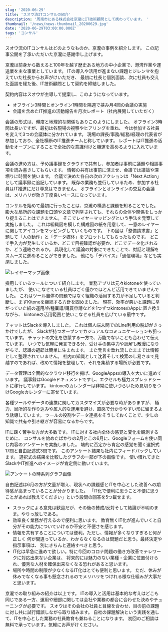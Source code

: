 ```yaml
---
slug: '2020-06-29'
title: 'スオウ流ITコンサルの紹介'
description: '周南市にある株式会社京瀧にIT技術顧問として携わっています。 '
thumbnail: '/news/news-thumbnail_20200629.jpg'
date: '2020-06-29T03:00:00.000Z'
tags: 'コンサル'
---
```


スオウ流のITコンサルはどのようなものか、京瀧の事例を紹介します。
この記事公開を了承いただいた京瀧に感謝申し上げます。

京瀧は前身から数えると100年を越す歴史ある地方の中小企業で、港湾作業や運送業を主な事業としています。
 ITの導入や活用が進まない課題とジレンマを抱えていた社長からお声がけいただき、
 最初に社長と個別面談、次に社員も交えた面談を経た後、IT技術顧問として契約を締結しました。

契約内容はスオウが主導して提案し、このようになっています。
- オフライン3時間とオンライン1時間を隔週で挟み月4回の会議の実施
- 会議を含めたIT推進の活動報告を月次レポート（社内展開していただく）

会議の形式は、頻度と地理的な関係もありこのようにしました。
オフライン3時間は長いですが、最初は各現場の視察やヒアリングを重ね、 今は参加する社員を変えて3つの会議体に分かれています。
現場の課長/事務/総務/経理の代表者が参加しており、全社横断のIT推進チームと称しています。
 レポートはIT推進の活動をオープンにすることで全社的な意識付けと機運を高めるように入れています。

会議の進め方は、予め議事録をクラウドで共有し、参加者は事前に議題や相談事項を読み書きしてもらいます。
情報の共有は事前に済ませ、会議では議論や深堀りに時間を使います。
会議で決めた各自の次のアクションは「Next Action」として議事録に追記しています。
 既存の業務も並行しているため、参加する社員はIT推進にだけ専念はできません。
 オフラインとオンラインの交互の会議は、メリハリが効き丁度良いペースになっています。

コンサルを始めて最初に行ったことは、京瀧の構造と課題を知ることでした。
 膨大な局所的な課題を口頭や文章で列挙されても、それらの全体や関係をしっかり捉えることはできません。
  そこでレイヤーマッピングという手法を発案して実施しました。
	これは組織図を模した構成図の紙を用意して、一意のレイヤーに関してアイコンをマッピングしていくものです。
	下の図は「整備請求書」と題して「人の動作」と「データ媒体」をプロットしてもらったものです。
	どこで手入力が発生しているか、どこで目視確認が必要か、どこでデータ化されるか、どう連絡されるか。
	具現化して議論の対象にできたことで、対話と理解をスムーズに進めることができました。
	他にも「デバイス」「通信環境」なども実施しました。

![レイヤーマップ画像](/news/news-image_20200629-1.jpg)

採用しているツールについて紹介します。
業務アプリは元々kiotoneを使っていましたが、 使いこなせている社員はごく僅かでほとんど活用できていませんでした。
これはツール自体の問題ではなく組織の活用する力が不足していると判断し、まずKitoneを継続する方針を固めました。
現在、効率が悪いと課題に挙がっていた紙の運用/各種稟議/購買申請などを1つずつkintoneのAppに置き換えながら、
kintoneの活用範囲と使いこなせる社員を広げている最中です。

チャットはSlackを導入しました。
これは個人端末間でのLine利用の脱却がきっかけでしたが、 Slackが持つオープンでカジュアルなコミュニケーションも狙っています。
 チャットの文化を啓蒙する一方で、万能でないことも合わせて伝えています。
 いつでも気軽に発言できる分、受け手の集中力や読解も散漫になりがちで、認識の齟齬は簡単に生まれます。
  また発言を垂れ流したままでは情報として整理されていません。
	社内の知識として沈着そして検索のし易さまで見越すのであれば、改めて情報を整理して、それを集積する場所が必要です。

データ管理は全面的なクラウド移行を掲げ、GoogleAppsの導入を大いに進めています。
議事録はGoogleドキュメントですし、エクセルも極力スプレッドシートに移行しています。
kintoneのカレンダーは非常に使いづらいため見切りをつけGoogleカレンダーに寄せています。

各種ツールやデータの連携に関してカスタマイズが必要な時がありますが、
極力、局所的な作り込みや属人的な運用を避け、直感で分かりやすい形に留まるよう誘導しています。
 ツールの役割やデータ連携をそうしておくことで、少しの知識で共有や引き継ぎが容易になるからです。

ITに疎く苦手な方が大多数です。
ITに対する社内全体の感覚と変化を観測するために、 コンサルを始めたばかりの2月とこの6月に、Googleフォームを使い同じ内容のアンケートを実施しました。
端的に否定から肯定の感覚を聞く選択式17問と自由記述式3問です。
このアンケート結果も社内にフィードバックしています。 選択式の結果を比較したグラフの一部が下の画像です。
使い慣れてきたSlackやIT推進へのイメージが肯定側に動いています。

![アンケートの時系列グラフ画像](/news/news-image_20200629-2.png)

自由記述は6月の方が文量が増え、現状への課題感とITを中心とした改善への期待感が高まっていることが分かりました。
「IT化で便利に思うこと不便に思うことがあれば教えてください」という設問の回答を5つ載せます。

- スラックによる意見は歓迎だが、その後の賛成/反対そして結論が不明のまま。やりっ放しである。
- 効率良く業務が行えるので便利に思います。 教育無くIT化が進んでいくと自分がその能力についていけるか不安と不便さを感じます。
- 情報を共有することについては便利。ただし、情報が多くなりすぎると何が正しく 何が間違っているか、わからなくなるのは問題だと思う。最終決定や指示事項は、 別にきちんと連絡すべきと思う。
- IT化は早急に進めて欲しい。特に今回のコロナ問題の働き方改革でテレワークに対応出来ない企業は、 将来的には魅力のない業種・企業に位置付けられ、優秀な人材を確保出来なくなる恐れがあると思います。
- 場所や時間の制限が少なくなるIT化はとても便利と思います。 ただ、休みが休みでなくなる事も懸念されるのでメリハリをつけれる様な仕組みが大事だと思います。

京瀧での取り組みの紹介は以上です。
ITの導入と活用は基本的な考えはどこも同じである一方、運用や細部に関しては会社や業務の都合に合わせた決めやチューニングが必要です。
 スオウはその会社の社員と目線を合わせ、目の前の課題に対し共に試行錯誤しながら取り組みます。
 自社の課題解決という実践を通して、ITを中心とした業務の社員教育も兼ねることになります。
 初回のご相談は無料で承っています。気軽にお声がけください。
